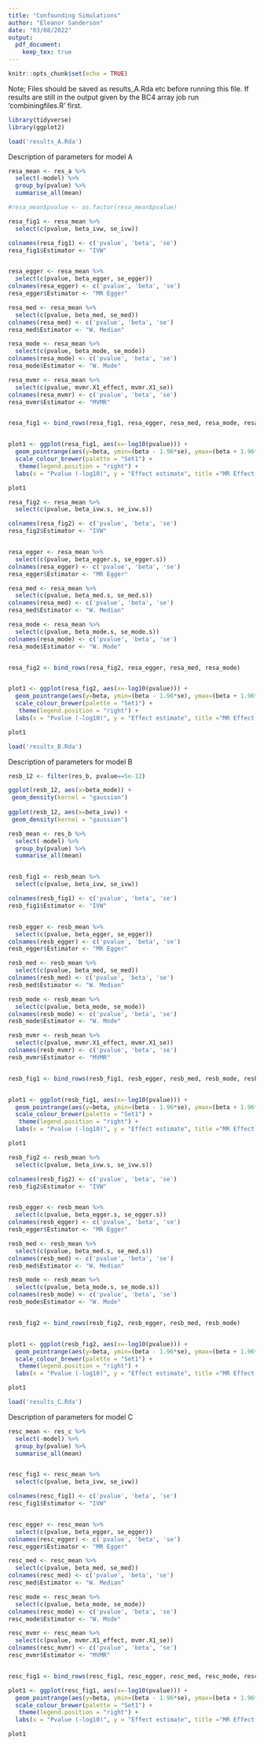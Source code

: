 ```yaml
---
title: "Confounding Simulations"
author: "Eleanor Sanderson"
date: "03/08/2022"
output: 
  pdf_document: 
    keep_tex: true
---
```


```r
knitr::opts_chunk$set(echo = TRUE)
```

Note;
Files should be saved as results_A.Rda etc before running this file. If results are still in the output given by the BC4 array job run 'combiningfiles.R' first.

```r
library(tidyverse)
library(ggplot2)
```

\section{Model A}

```r
load('results_A.Rda')

```

Description of parameters for model A 

\textit{
total_snps = 400            #SNPS for X1 and X2 combined
pct = 0.5                   # proportion of snps for X2; no of SNPs for X3 matches the number for X2.
nobs = 100000
beta3 = 0
effs1 = 0.03
effs2 = 0.03}

\subsection{Generate figure A.1}

```r

resa_mean <- res_a %>%
  select(-model) %>%
  group_by(pvalue) %>%
  summarise_all(mean)

#resa_mean$pvalue <- as.factor(resa_mean$pvalue)

resa_fig1 <- resa_mean %>%
  select(c(pvalue, beta_ivw, se_ivw)) 

colnames(resa_fig1) <- c('pvalue', 'beta', 'se')
resa_fig1$Estimator <- "IVW"


resa_egger <- resa_mean %>%
  select(c(pvalue, beta_egger, se_egger)) 
colnames(resa_egger) <- c('pvalue', 'beta', 'se')
resa_egger$Estimator <- "MR Egger"

resa_med <- resa_mean %>%
  select(c(pvalue, beta_med, se_med)) 
colnames(resa_med) <- c('pvalue', 'beta', 'se')
resa_med$Estimator <- "W. Median"

resa_mode <- resa_mean %>%
  select(c(pvalue, beta_mode, se_mode)) 
colnames(resa_mode) <- c('pvalue', 'beta', 'se')
resa_mode$Estimator <- "W. Mode"

resa_mvmr <- resa_mean %>%
  select(c(pvalue, mvmr.X1_effect, mvmr.X1_se)) 
colnames(resa_mvmr) <- c('pvalue', 'beta', 'se')
resa_mvmr$Estimator <- "MVMR"


resa_fig1 <- bind_rows(resa_fig1, resa_egger, resa_med, resa_mode, resa_mvmr)


plot1 <- ggplot(resa_fig1, aes(x=-log10(pvalue))) +
  geom_pointrange(aes(y=beta, ymin=(beta - 1.96*se), ymax=(beta + 1.96*se), group=Estimator, colour=Estimator), position=position_dodge(width = 0.5)) +
  scale_colour_brewer(palette = "Set1") +
   theme(legend.position = "right") +
  labs(x = "Pvalue (-log10)", y = "Effect estimate", title ="MR Effect estimates for Model A", subtitle = "SNPs predict exposure and confounder equally strongly", caption = "Add a caption below plot") 

plot1


```

\subsection{Generate figure A.2 - with steiger filtering applied}

```r

resa_fig2 <- resa_mean %>%
  select(c(pvalue, beta_ivw.s, se_ivw.s)) 

colnames(resa_fig2) <- c('pvalue', 'beta', 'se')
resa_fig2$Estimator <- "IVW"


resa_egger <- resa_mean %>%
  select(c(pvalue, beta_egger.s, se_egger.s)) 
colnames(resa_egger) <- c('pvalue', 'beta', 'se')
resa_egger$Estimator <- "MR Egger"

resa_med <- resa_mean %>%
  select(c(pvalue, beta_med.s, se_med.s)) 
colnames(resa_med) <- c('pvalue', 'beta', 'se')
resa_med$Estimator <- "W. Median"

resa_mode <- resa_mean %>%
  select(c(pvalue, beta_mode.s, se_mode.s)) 
colnames(resa_mode) <- c('pvalue', 'beta', 'se')
resa_mode$Estimator <- "W. Mode"


resa_fig2 <- bind_rows(resa_fig2, resa_egger, resa_med, resa_mode)


plot1 <- ggplot(resa_fig2, aes(x=-log10(pvalue))) +
  geom_pointrange(aes(y=beta, ymin=(beta - 1.96*se), ymax=(beta + 1.96*se), group=Estimator, colour=Estimator), position=position_dodge(width = 0.5)) +
  scale_colour_brewer(palette = "Set1") +
   theme(legend.position = "right") +
  labs(x = "Pvalue (-log10)", y = "Effect estimate", title ="MR Effect estimates for Model A", subtitle = "SNPs predict exposure and confounder equally strongly, 'Steiger filtering' applied", caption = "Add a caption below plot") 

plot1

```
\section{Model B}

```r
load('results_B.Rda')

```

Description of parameters for model B 

\textit{
  total_snps = 400            #SNPS for X1 and X2 combined
    pct = 0.75                   # proportion of snps for X2; no of SNPs for X3 matches the number for X2.
    nobs = 100000
    beta3 = 0
    effs1 = 0.01
    effs2 = 0.05}
    
\subsection{Plot the distribution of the estimated parameters}

```r

resb_12 <- filter(res_b, pvalue==5e-12)

ggplot(resb_12, aes(x=beta_mode)) +
 geom_density(kernel = "gaussian") 
 
ggplot(resb_12, aes(x=beta_ivw)) +
 geom_density(kernel = "gaussian") 

```

\subsection{Generate figure B.1}

```r

resb_mean <- res_b %>%
  select(-model) %>%
  group_by(pvalue) %>%
  summarise_all(mean)


resb_fig1 <- resb_mean %>%
  select(c(pvalue, beta_ivw, se_ivw)) 

colnames(resb_fig1) <- c('pvalue', 'beta', 'se')
resb_fig1$Estimator <- "IVW"


resb_egger <- resb_mean %>%
  select(c(pvalue, beta_egger, se_egger)) 
colnames(resb_egger) <- c('pvalue', 'beta', 'se')
resb_egger$Estimator <- "MR Egger"

resb_med <- resb_mean %>%
  select(c(pvalue, beta_med, se_med)) 
colnames(resb_med) <- c('pvalue', 'beta', 'se')
resb_med$Estimator <- "W. Median"

resb_mode <- resb_mean %>%
  select(c(pvalue, beta_mode, se_mode)) 
colnames(resb_mode) <- c('pvalue', 'beta', 'se')
resb_mode$Estimator <- "W. Mode"

resb_mvmr <- resb_mean %>%
  select(c(pvalue, mvmr.X1_effect, mvmr.X1_se)) 
colnames(resb_mvmr) <- c('pvalue', 'beta', 'se')
resb_mvmr$Estimator <- "MVMR"


resb_fig1 <- bind_rows(resb_fig1, resb_egger, resb_med, resb_mode, resb_mvmr)


plot1 <- ggplot(resb_fig1, aes(x=-log10(pvalue))) +
  geom_pointrange(aes(y=beta, ymin=(beta - 1.96*se), ymax=(beta + 1.96*se), group=Estimator, colour=Estimator), position=position_dodge(width = 0.5)) +
  scale_colour_brewer(palette = "Set1") +
   theme(legend.position = "right") +
  labs(x = "Pvalue (-log10)", y = "Effect estimate", title ="MR Effect estimates for Model B", subtitle = "More SNPs associated with confounder than exposure", caption = "Add a caption below plot") 

plot1


```


\subsection{Generate figure B.2 - with steiger filtering applied}

```r

resb_fig2 <- resb_mean %>%
  select(c(pvalue, beta_ivw.s, se_ivw.s)) 

colnames(resb_fig2) <- c('pvalue', 'beta', 'se')
resb_fig2$Estimator <- "IVW"


resb_egger <- resb_mean %>%
  select(c(pvalue, beta_egger.s, se_egger.s)) 
colnames(resb_egger) <- c('pvalue', 'beta', 'se')
resb_egger$Estimator <- "MR Egger"

resb_med <- resb_mean %>%
  select(c(pvalue, beta_med.s, se_med.s)) 
colnames(resb_med) <- c('pvalue', 'beta', 'se')
resb_med$Estimator <- "W. Median"

resb_mode <- resb_mean %>%
  select(c(pvalue, beta_mode.s, se_mode.s)) 
colnames(resb_mode) <- c('pvalue', 'beta', 'se')
resb_mode$Estimator <- "W. Mode"


resb_fig2 <- bind_rows(resb_fig2, resb_egger, resb_med, resb_mode)


plot1 <- ggplot(resb_fig2, aes(x=-log10(pvalue))) +
  geom_pointrange(aes(y=beta, ymin=(beta - 1.96*se), ymax=(beta + 1.96*se), group=Estimator, colour=Estimator), position=position_dodge(width = 0.5)) +
  scale_colour_brewer(palette = "Set1") +
   theme(legend.position = "right") +
  labs(x = "Pvalue (-log10)", y = "Effect estimate", title ="MR Effect estimates for Model B", subtitle = "More SNPs associated with confounder than exposure, 'Steiger filtering' applied", caption = "Add a caption below plot") 

plot1

```


\section{Model C}

```r
load('results_C.Rda')

```

Description of parameters for model C 

\textit{
   total_snps = 400            #SNPS for X1 and X2 combined
    pct = 0.5                   # proportion of snps for X2; no of SNPs for X3 matches the number for X2.
    nobs = 100000
    beta3 = 0.25
    effs1 = 0.03
    effs2 = 0.03}
    
\subsection{Generate figure C.1}

```r

resc_mean <- res_c %>%
  select(-model) %>%
  group_by(pvalue) %>%
  summarise_all(mean)


resc_fig1 <- resc_mean %>%
  select(c(pvalue, beta_ivw, se_ivw)) 

colnames(resc_fig1) <- c('pvalue', 'beta', 'se')
resc_fig1$Estimator <- "IVW"


resc_egger <- resc_mean %>%
  select(c(pvalue, beta_egger, se_egger)) 
colnames(resc_egger) <- c('pvalue', 'beta', 'se')
resc_egger$Estimator <- "MR Egger"

resc_med <- resc_mean %>%
  select(c(pvalue, beta_med, se_med)) 
colnames(resc_med) <- c('pvalue', 'beta', 'se')
resc_med$Estimator <- "W. Median"

resc_mode <- resc_mean %>%
  select(c(pvalue, beta_mode, se_mode)) 
colnames(resc_mode) <- c('pvalue', 'beta', 'se')
resc_mode$Estimator <- "W. Mode"

resc_mvmr <- resc_mean %>%
  select(c(pvalue, mvmr.X1_effect, mvmr.X1_se)) 
colnames(resc_mvmr) <- c('pvalue', 'beta', 'se')
resc_mvmr$Estimator <- "MVMR"


resc_fig1 <- bind_rows(resc_fig1, resc_egger, resc_med, resc_mode, resc_mvmr)

plot1 <- ggplot(resc_fig1, aes(x=-log10(pvalue))) +
  geom_pointrange(aes(y=beta, ymin=(beta - 1.96*se), ymax=(beta + 1.96*se), group=Estimator, colour=Estimator), position=position_dodge(width = 0.5)) +
  scale_colour_brewer(palette = "Set1") +
   theme(legend.position = "right") +
  labs(x = "Pvalue (-log10)", y = "Effect estimate", title ="MR Effect estimates for Model C", subtitle = "SNPs equally associated with each exposure, additional unobserved confounder", caption = "Add a caption below plot") 

plot1


```